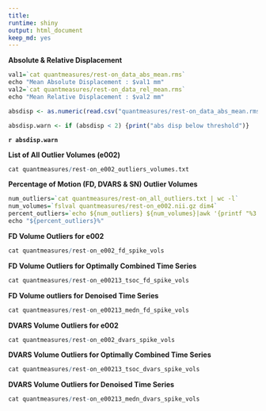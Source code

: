 ```yaml
---
title:
runtime: shiny
output: html_document
keep_md: yes
---
```


**Absolute & Relative Displacement**
```r
val1=`cat quantmeasures/rest-on_data_abs_mean.rms`
echo "Mean Absolute Displacement : $val1 mm" 
val2=`cat quantmeasures/rest-on_data_rel_mean.rms`
echo "Mean Relative Displacement : $val2 mm"
```

```r
absdisp <- as.numeric(read.csv("quantmeasures/rest-on_data_abs_mean.rms", header = FALSE))

absdisp.warn <- if (absdisp < 2) {print("abs disp below threshold")}

```
**`r absdisp.warn`**

**List of All Outlier Volumes (e002)**
```r
cat quantmeasures/rest-on_e002_outliers_volumes.txt
```

**Percentage of Motion (FD, DVARS & SN) Outlier Volumes**
```r
num_outliers=`cat quantmeasures/rest-on_all_outliers.txt | wc -l`
num_volumes=`fslval quantmeasures/rest-on_e002.nii.gz dim4`
percent_outliers=`echo ${num_outliers} ${num_volumes}|awk '{printf "%3.2f", $1/$2}'`
echo "${percent_outliers}%"
```
**FD Volume Outliers for e002**
```r
cat quantmeasures/rest-on_e002_fd_spike_vols
```
**FD Volume Outliers for Optimally Combined Time Series**
```r
cat quantmeasures/rest-on_e00213_tsoc_fd_spike_vols
```
**FD Volume outliers for Denoised Time Series**
```r
cat quantmeasures/rest-on_e00213_medn_fd_spike_vols
```

**DVARS Volume Outliers for e002**
```r
cat quantmeasures/rest-on_e002_dvars_spike_vols
```
**DVARS Volume Outliers for Optimally Combined Time Series**
```r
cat quantmeasures/rest-on_e00213_tsoc_dvars_spike_vols
```
**DVARS Volume Outliers for Denoised Time Series**
```r
cat quantmeasures/rest-on_e00213_medn_dvars_spike_vols
```

